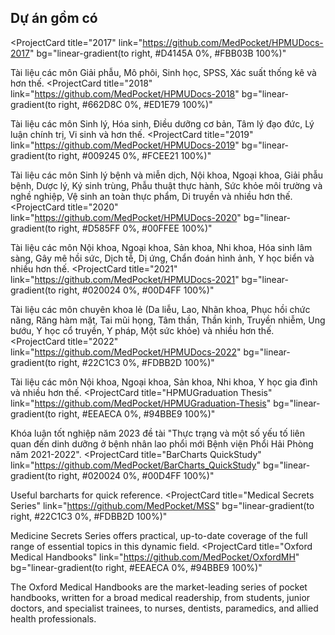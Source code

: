 ## Dự án gồm có

<ProjectCard
  title="2017"
  link="https://github.com/MedPocket/HPMUDocs-2017"
  bg="linear-gradient(to right, #D4145A 0%, #FBB03B 100%)"
>
  Tài liệu các môn Giải phẫu, Mô phôi, Sinh học, SPSS, Xác suất thống kê và hơn thế.
</ProjectCard>
<ProjectCard
  title="2018"
  link="https://github.com/MedPocket/HPMUDocs-2018"
  bg="linear-gradient(to right, #662D8C 0%, #ED1E79 100%)"
>
  Tài liệu các môn Sinh lý, Hóa sinh, Điều dưỡng cơ bản, Tâm lý đạo đức, Lý luận chính trị, Vi sinh và hơn thế.
</ProjectCard>
<ProjectCard
  title="2019"
  link="https://github.com/MedPocket/HPMUDocs-2019"
  bg="linear-gradient(to right, #009245 0%, #FCEE21 100%)"
>
  Tài liệu các môn Sinh lý bệnh và miễn dịch, Nội khoa, Ngoại khoa, Giải phẫu bệnh, Dược lý, Ký sinh trùng, Phẫu thuật thực hành, Sức khỏe môi trường và nghề nghiệp, Vệ sinh an toàn thực phẩm, Di truyền và nhiều hơn thế.
</ProjectCard>
<ProjectCard
  title="2020"
  link="https://github.com/MedPocket/HPMUDocs-2020"
  bg="linear-gradient(to right, #D585FF 0%, #00FFEE 100%)"
>
  Tài liệu các môn Nội khoa, Ngoại khoa, Sản khoa, Nhi khoa, Hóa sinh lâm sàng, Gây mê hồi sức, Dịch tễ, Dị ứng, Chẩn đoán hình ảnh, Y học biển và nhiều hơn thế.
</ProjectCard>
<ProjectCard
  title="2021"
  link="https://github.com/MedPocket/HPMUDocs-2021"
  bg="linear-gradient(to right, #020024 0%, #00D4FF 100%)"
>
  Tài liệu các môn chuyên khoa lẻ (Da liễu, Lao, Nhãn khoa, Phục hồi chức năng, Răng hàm mặt, Tai mũi họng, Tâm thần, Thần kinh, Truyền nhiễm, Ung bướu, Y học cổ truyền, Y pháp, Một sức khỏe) và nhiều hơn thế.
</ProjectCard>
<ProjectCard
  title="2022"
  link="https://github.com/MedPocket/HPMUDocs-2022"
  bg="linear-gradient(to right, #22C1C3 0%, #FDBB2D 100%)"
>
  Tài liệu các môn Nội khoa, Ngoại khoa, Sản khoa, Nhi khoa, Y học gia đình và nhiều hơn thế.
</ProjectCard>
<ProjectCard
  title="HPMUGraduation Thesis"
  link="https://github.com/MedPocket/HPMUGraduation-Thesis"
  bg="linear-gradient(to right, #EEAECA 0%, #94BBE9 100%)"
>
  Khóa luận tốt nghiệp năm 2023 đề tài "Thực trạng và một số yếu tố liên quan đến dinh dưỡng ở bệnh nhân lao phổi mới Bệnh viện Phổi Hải Phòng năm 2021-2022".
</ProjectCard>
<ProjectCard
  title="BarCharts QuickStudy"
  link="https://github.com/MedPocket/BarCharts_QuickStudy"
  bg="linear-gradient(to right, #020024 0%, #00D4FF 100%)"
>
  Useful barcharts for quick reference.
</ProjectCard>
<ProjectCard
  title="Medical Secrets Series"
  link="https://github.com/MedPocket/MSS"
  bg="linear-gradient(to right, #22C1C3 0%, #FDBB2D 100%)"
>
  Medicine Secrets Series offers practical, up-to-date coverage of the full range of essential topics in this dynamic field.
</ProjectCard>
<ProjectCard
  title="Oxford Medical Handbooks"
  link="https://github.com/MedPocket/OxfordMH"
  bg="linear-gradient(to right, #EEAECA 0%, #94BBE9 100%)"
>
  The Oxford Medical Handbooks are the market-leading series of pocket handbooks, written for a broad medical readership, from students, junior doctors, and specialist trainees, to nurses, dentists, paramedics, and allied health professionals.
</ProjectCard>

